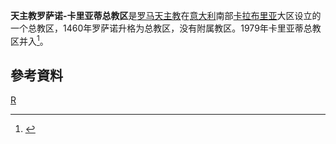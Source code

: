 '''天主教罗萨诺-卡里亚蒂总教区'''是[[罗马天主教|罗马天主教]]在[[意大利|意大利]]南部[[卡拉布里亚|卡拉布里亚]]大区设立的一个总教区，1460年罗萨诺升格为总教区，没有附属教区。1979年卡里亚蒂总教区并入<ref>{{Cite web |url=http://www.catholic-hierarchy.org/diocese/dross.html |title=''Catholic Hierarchy'' page |access-date=2008-10-27 |archive-date=2020-11-26 |archive-url=https://web.archive.org/web/20201126180526/https://www.catholic-hierarchy.org/diocese/dross.html |dead-url=no }}</ref>。

==參考資料==
<div class="references-small">
<references />
</div>

{{意大利天主教教區}}
[[Category:意大利天主教教区|R]]